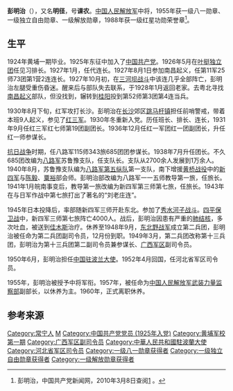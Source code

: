 {{noteTA
|1=zh-hans:蒋介石;zh-hk:蒋介石;zh-tw:蒋中正;
|2=zh-hans:斯大林;zh-hk:史太林;zh-tw:史達林;
|3=zh-cn:朝鲜战争; zh-sg:韩战; zh-tw:韓戰; zh-hk:韓戰;}}
{{Infobox_officeholder
| name = 彭明治
| image name = Peng Mingzhi cropped.png
| width = 200
| now = 
| period = 
| Sex =
| different name =
| party = {{中国共产党}}
| nationality = {{PRC}}
| Native place =
| date of birth = 1905年4月6日
| place of birth = {{QIN}}[[湖南省|湖南省]][[常宁市|常宁县]]瑶塘乡青市村
| date of death = {{death date and age|1993|5|10|1905|4|6}}
| place of death = {{PRC}}[[北京|北京]]
| religion = [[共产主义|共产主义]]
| spouse = 
| relatives = 
| educate = 
* 1924年3月，黄埔军校教导团教导大队
* 中国人民抗日红军大学
| past =
* 红一军团第1、第2师参谋长
* 八路军第115师685团副团长
* 八路军第115师343旅685团参谋长
* 八路军第115师685团团长
* 苏鲁豫支队司令员
* 教导第1旅旅长，八路军第5纵队第1支队司令员
* 冀晋军区副司令员，晋察冀军区第4司令员
* 新四军第3师7旅旅长
* 南宁警备司令员
* 河北省军区司令员，武装力量监察部副部长
| work =
}}
'''彭明治'''（{{bd|1905年|4月6日|1993年|5月10日}}），又名'''明径'''，号'''课农'''。[[中国人民解放军|中国人民解放军]]中将，1955年获一级八一勋章、一级独立自由勋章、一级解放勋章，1988年获一级红星功勋荣誉章<ref name="官方">彭明治，中国共产党新闻网，2010年3月8日查阅[http://dangshi.people.com.cn/GB/165617/165618/166491/167908/9974994.html] {{Wayback|url=http://dangshi.people.com.cn/GB/165617/165618/166491/167908/9974994.html |date=20160304090741 }}。</ref>。

==生平==
1924年黄埔一期毕业。1925年东征中加入了[[中国共产党|中国共产党]]。1926年5月在[[叶挺独立团|叶挺独立团]]任见习排长。1927年1月，任代连长。1927年8月1日参加南昌起义，任第11军25师73团第1营2连连长。1927年10月初，在[[三河坝战斗|三河坝战斗]]中该连几乎全部阵亡，彭明治左腿受重伤昏迷。醒来后与部队失去联系，于1928年1月返回老家。去粤北寻找[[南昌起义|南昌起义]]部队，但没找到，辗转到[[桂阳|桂阳]]投到第52师第3团第4连当兵。

1930年8月下旬，红军攻打长沙。彭明治在[[长沙|长沙]]郊区[[跳马杆镇|跳马杆镇]]担任前哨警戒，带着本班9人起义，参见了[[红三军|红三军]]。1930年冬重新入党。历任班长、排长、连长，1931年9月任红三军红七师第19团副团长。1936年12月任红一军团红一团副团长，升任红一师参谋长。

[[抗日战争|抗日战争]]时期，任八路军115师343旅685团团参谋长。1938年7月升任团长。不久685团改编为[[八路军|八路军]]苏鲁豫支队，任支队长。支队从2700余人发展到1万余人。1940年8月，苏鲁豫支队编为[[八路军第五纵队|八路军第五纵队]]第一支队，南下增援[[黄桥战役|黄桥战役]]中的[[新四军|新四军]]与[[陈毅|陈毅]]、[[粟裕|粟裕]]部会师。彭明治部改编为八路军一一五师教导第一旅，任旅长。1941年1月皖南事变后，教导第一旅改编为新四军第三师第七旅，任旅长。1943年在与日军作战中第七旅打出了著名的“刘老庄连”。

1945年日本投降后，率部随新四军三师开赴东北。参加了[[秀水河子战斗|秀水河子战斗]]。[[四平保卫战|四平保卫战]]中，新四军三师第七旅阵亡4000人。战后，彭明治因患有严重的[[肺结核|肺结核]]，多次吐血，被送到[[佳木斯|佳木斯]]治疗。休养至1948年9月，[[东北野战军|东北野战军]]成立第二兵团，彭明治被任命为第二兵团副司令员，12月份到职。1949年3月，第二兵团改称第十三兵团，彭明治为第十三兵团第二副司令员兼参谋长、[[广西军区|广西军区]]副司令员。

1950年6月，彭明治担任[[中国驻波兰大使|中国驻波兰大使]]。1952年4月回国，任河北省军区司令员。

1955年，彭明治被授予中将军衔。1957年，被任命为[[中国人民解放军武装力量监察部|中国人民解放军武装力量监察部]]副部长，以休养为主。1960年，正式离职休养。
== 参考来源 ==
{{reflist}}
{{start box}}
{{s-mil}}
{{s-before|[[王光华|王光华]]}}
{{s-title|[[中国人民解放军|中国人民解放军]][[河北省军区|河北省军区]]司令员|1952年5月-1957年9月}}
{{s-after|[[王道邦|王道邦]]}}
{{s-dip}}
{{succession box|首任|[[曾湧泉|曾湧泉]]|[[中國駐波蘭大使列表|中華人民共和國駐波蘭大使]]|1950年6月－1952年4月}}
{{end box}}
{{中國人民解放軍開國中將}}

[[Category:常宁人|Category:常宁人]]
[[Category:彭姓|M]]
[[Category:中国共产党党员_(1925年入党)|Category:中国共产党党员 (1925年入党)]]
[[Category:黄埔军校第一期|Category:黄埔军校第一期]]
[[Category:广西军区副司令员|Category:广西军区副司令员]]
[[Category:中華人民共和國駐波蘭大使|Category:中華人民共和國駐波蘭大使]]
[[Category:河北省军区司令员|Category:河北省军区司令员]]
[[Category:一级八一勋章获得者|Category:一级八一勋章获得者]]
[[Category:一级独立自由勋章获得者|Category:一级独立自由勋章获得者]]
[[Category:一级解放勋章获得者|Category:一级解放勋章获得者]]